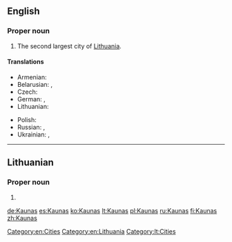 ==English==
{{wikipedia}}

===Proper noun===
{{en-proper noun}}

# The second largest city of [[Lithuania]].

====Translations====
{{trans-top|city}}
* Armenian: {{t-|hy|Կաունաս|tr=Kaunas}}
* Belarusian: {{t-|be|Koўнa|n|tr=Kóŭna}},  {{t-|be|Каўнас|m|tr=Káŭnas}}
* Czech: {{t-|cs|Kaunas|m}}
* German: {{t-|de|Kauen|n}}, {{t+|de|Kaunas|n}}
* Lithuanian: {{t+|lt|Kaunas|f}}
{{trans-mid}}
* Polish: {{t-|pl|Kowno|n}}
* Russian: {{t-|ru|Каунас|m|tr=Káunas}},  {{qualifier|obsolete}} {{t-|ru|Ковно|n|tr=Kóvno}}
* Ukrainian: {{t-|uk|Каунас|m|tr=Káunas}},  {{qualifier|obsolete}} {{t-|uk|Ковно|tr=Kóvno}}
{{trans-bottom}}

[[Category:en:Cities]]
[[Category:en:Lithuania]]

----

==Lithuanian==

===Proper noun===
{{lt-proper noun}}

# {{l|en|Kaunas}}

[[Category:lt:Cities]]

[[de:Kaunas]]
[[es:Kaunas]]
[[ko:Kaunas]]
[[lt:Kaunas]]
[[pl:Kaunas]]
[[ru:Kaunas]]
[[fi:Kaunas]]
[[zh:Kaunas]]